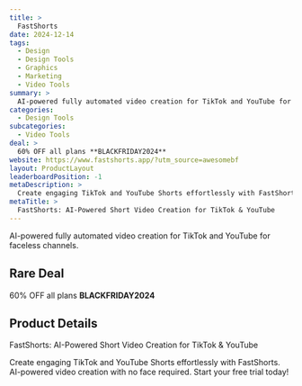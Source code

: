 ```yaml
---
title: >
  FastShorts
date: 2024-12-14
tags:
  - Design
  - Design Tools
  - Graphics
  - Marketing
  - Video Tools
summary: >
  AI-powered fully automated video creation for TikTok and YouTube for faceless channels.
categories:
  - Design Tools
subcategories:
  - Video Tools
deal: >
  60% OFF all plans **BLACKFRIDAY2024**
website: https://www.fastshorts.app/?utm_source=awesomebf
layout: ProductLayout
leaderboardPosition: -1
metaDescription: >
  Create engaging TikTok and YouTube Shorts effortlessly with FastShorts. AI-powered video creation with no face required. Start your free trial today!
metaTitle: >
  FastShorts: AI-Powered Short Video Creation for TikTok & YouTube
---
```

AI-powered fully automated video creation for TikTok and YouTube for faceless channels.

## Rare Deal

60% OFF all plans **BLACKFRIDAY2024**

## Product Details

FastShorts: AI-Powered Short Video Creation for TikTok & YouTube

Create engaging TikTok and YouTube Shorts effortlessly with FastShorts. AI-powered video creation with no face required. Start your free trial today!
